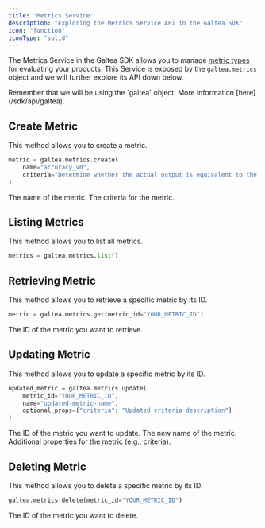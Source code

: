 ```yaml
---
title: 'Metrics Service'
description: "Exploring the Metrics Service API in the Galtea SDK"
icon: "function"
iconType: "solid"
---
```


The Metrics Service in the Galtea SDK allows you to manage [metric types](/concepts/metric-type) for evaluating your products.
This Service is exposed by the `galtea.metrics` object and we will further explore its API down below.

<Info>
  Remember that we will be using the `galtea` object. More information [here](/sdk/api/galtea).
</Info>

## Create Metric

This method allows you to create a metric.

```python
metric = galtea.metrics.create(
    name="accuracy_v0",
    criteria="Determine whether the actual output is equivalent to the expected output."
)
```

<ResponseField name="name" type="string" required>
  The name of the metric.
</ResponseField>

<ResponseField name="criteria" type="string" required>
  The criteria for the metric.
</ResponseField>

## Listing Metrics

This method allows you to list all metrics.

```python
metrics = galtea.metrics.list()
```

## Retrieving Metric

This method allows you to retrieve a specific metric by its ID.

```python
metric = galtea.metrics.get(metric_id="YOUR_METRIC_ID")
```

<ResponseField name="metric_id" type="string" required>
  The ID of the metric you want to retrieve.
</ResponseField>

## Updating Metric

This method allows you to update a specific metric by its ID.

```python
updated_metric = galtea.metrics.update(
    metric_id="YOUR_METRIC_ID",
    name="updated-metric-name",
    optional_props={"criteria": "Updated criteria description"}
)
```

<ResponseField name="metric_id" type="string" required>
  The ID of the metric you want to update.
</ResponseField>

<ResponseField name="name" type="string">
  The new name of the metric.
</ResponseField>

<ResponseField name="optional_props" type="object">
  Additional properties for the metric (e.g., criteria).
</ResponseField>

## Deleting Metric

This method allows you to delete a specific metric by its ID.

```python
galtea.metrics.delete(metric_id="YOUR_METRIC_ID")
```

<ResponseField name="metric_id" type="string" required>
  The ID of the metric you want to delete.
</ResponseField>

